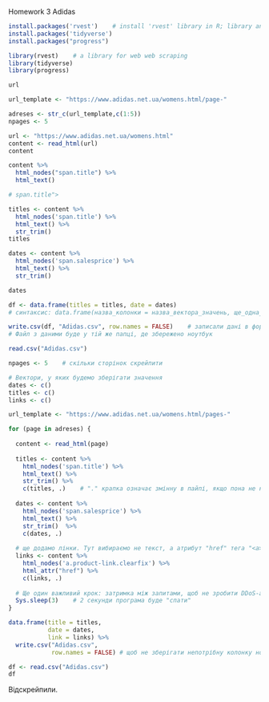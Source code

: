 Homework 3 Adidas
```r
install.packages('rvest')    # install 'rvest' library in R; library and package are synonyms
install.packages('tidyverse')
install.packages("progress")
```

```r
library(rvest)    # a library for web web scraping
library(tidyverse)
library(progress)
```
```r
url
```
```r
url_template <- "https://www.adidas.net.ua/womens.html/page-"

adreses <- str_c(url_template,c(1:5))
npages <- 5

```

```r
url <- "https://www.adidas.net.ua/womens.html"
content <- read_html(url)
content
```
```r
content %>%
  html_nodes("span.title") %>%
  html_text()

# span.title"> 
```
```r
titles <- content %>%
  html_nodes('span.title') %>%
  html_text() %>%
  str_trim()
titles

dates <- content %>%
  html_nodes('span.salesprice') %>%
  html_text() %>%
  str_trim()

dates
```
```r
df <- data.frame(titles = titles, date = dates)
# синтаксис: data.frame(назва_колонки = назва_вектора_значень, ще_одна_колонка=…)

write.csv(df, "Adidas.csv", row.names = FALSE)    # записали дані в форматі .csv
# Файл з даними буде у тій же папці, де збережено ноутбук
```

```r
read.csv("Adidas.csv")
```

```r
npages <- 5    # скільки сторінок скрейпити

# Вектори, у яких будемо зберігати значення
dates <- c()
titles <- c()
links <- c()

url_template <- "https://www.adidas.net.ua/womens.html/pages-"
```

```r
for (page in adreses) {
 
  content <- read_html(page)
  
  titles <- content %>%
    html_nodes('span.title') %>%
    html_text() %>%
    str_trim() %>%
    c(titles, .)    # "." крапка означає змінну в пайпі, якщо пона не на першому місці 
  
  dates <- content %>%
    html_nodes('span.salesprice') %>%
    html_text() %>%
    str_trim()  %>%
    c(dates, .)
  
  # ще додамо лінки. Тут вибираємо не текст, а атрибут "href" тега "<a>" — лінк  
  links <- content %>%
    html_nodes('a.product-link.clearfix') %>%
    html_attr("href") %>%
    c(links, .)
  
  # Ще один важливий крок: затримка між запитами, щоб не зробити DDoS-атаку на сайт
  Sys.sleep(3)    # 2 секунди програма буде "спати"  
}
```

```r
data.frame(title = titles,
           date = dates,
           link = links) %>%
  write.csv("Adidas.csv",
            row.names = FALSE) # щоб не зберігати непотрібну колонку номерів рядків
``` 

```r
df <- read.csv("Adidas.csv")
df
```
Відскрейпили.